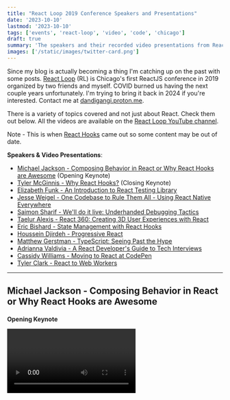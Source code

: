 ```yaml
---
title: "React Loop 2019 Conference Speakers and Presentations"
date: '2023-10-10'
lastmod: '2023-10-10'
tags: ['events', 'react-loop', 'video', 'code', 'chicago']
draft: true
summary: 'The speakers and their recorded video presentations from React Loop 2019.'
images: ['/static/images/twitter-card.png']
---
```


Since my blog is actually becoming a thing I'm catching up on the past with some posts. [React Loop](https://2019.reactloop.com) (RL) is Chicago's first ReactJS conference in 2019 organized by two friends and myself. COVID burned us having the next couple years unfortunately. I'm trying to bring it back in 2024 if you're interested. Contact me at [dandigangi.proton.me](mailto:dandigangi.proton.me).

There is a variety of topics covered and not just about React. Check them out below. All the videos are available on the [React Loop YouTube channel](https://www.youtube.com/@reactloop6901/videos).

Note - This is when [React Hooks](https://react.dev/reference/react) came out so some content may be out of date.

**Speakers & Video Presentations**:
- [Michael Jackson - Composing Behavior in React or Why React Hooks are Awesome](#mj) (Opening Keynote)
- [Tyler McGinnis - Why React Hooks?](#tmg) (Closing Keynote)
- [Elizabeth Funk - An Introduction to React Testing Library](#ef)
- [Jesse Weigel - One Codebase to Rule Them All - Using React Native Everywhere](#jw)
- [Saimon Sharif - We'll do it live: Underhanded Debugging Tactics](#ss)
- [Taelur Alexis - React 360: Creating 3D User Experiences with React](#ta)
- [Eric Bishard - State Management with React Hooks](#eb)
- [Houssein Djirdeh - Progressive React](#hd)
- [Matthew Gerstman - TypeScript: Seeing Past the Hype](#mg)
- [Adrianna Valdivia - A React Developer's Guide to Tech Interviews](#av)
- [Cassidy Williams - Moving to React at CodePen](#cw)
- [Tyler Clark - React to Web Workers](#tc)

---

## Michael Jackson - Composing Behavior in React or Why React Hooks are Awesome
#### <a name="mj"> </a>
**Opening Keynote**

<Video title="Michael Jackson - Composing Behavior in React or Why React Hooks are Awesome" url="https://www.youtube.com/embed/nUzLlHFVXx0?si=AoMNvTsA5CJVvCAI" />

Michael builds Remix Run at Shopify, created Unpkg, and co-founded React Training. He previously worked at Twitter and Path.

Follow [@mjackson](https://twitter.com/mjackson)

---

## Tyler McGinnis - Why React Hooks?
#### <a name="tmg"> </a>
**Closing Keynote**

<Video title="Tyler McGinnis - Why React Hooks?" url="https://www.youtube.com/embed/3hCge6XFju8?si=GZz8uBIi4WhwI10k" />

Tyler runs a variety of developer products and tools including ui.dev, bytes.dev, react.gg, usehooks.com, and npmtrends.com.

Follow [@tylermcginnis](https://twitter.com/tylermcginnis)

---

## Elizabeth Funk - An Introduction to React Testing Library
#### <a name="ef"> </a>

<Video title="Elizabeth Funk - An Introduction to React Testing Library" url="https://www.youtube.com/embed/9cHlYCS4mAs?si=0lf8Xw00O5GTsoQ1" />

Elizabeth is a former software engineer at Medium and Priceline.

Follow [@elizfunk](https://twitter.com/elizfunk)

---

## Jesse Weigel - One Codebase to Rule Them All - Using React Native Everywhere
#### <a name="jw"> </a>

<Video title="Jesse Weigel - One Codebase to Rule Them All - Using React Native Everywhere" url="https://www.youtube.com/embed/nr2tnoyWB7w?si=u38D2VwGgMyYUUVi" />

Jesse is a senior software engineer at American Express and previously Dick's Sporting Goods.

Follow [@JesseRWeigel](https://twitter.com/JesseRWeigel)

---

## Saimon Sharif - We'll do it live: Underhanded Debugging Tactics
#### <a name="ss"> </a>

<Video title="Saimon Sharif - We'll do it live: Underhanded Debugging Tactics" url="https://www.youtube.com/embed/Gv0G9Vmo4IU?si=k8a0A1_gFbs6YGIw" />

Saimon is an engineering manager at Join Grow Therapy, General Assembly teacher, and previously worked at Rent the Runway.

Follow [@saimonsharif](https://twitter.com/saimonsharif)

---

## Taelur Alexis - React 360: Creating 3D User Experiences with React
#### <a name="ta"> </a>

<Video title="Taelur Alexis - React 360: Creating 3D User Experiences with React" url="https://www.youtube.com/embed/7idBFx7erWA?si=3nb2NueBJJAdRkHc" />

Tae'lur is a successful self taught developer working at Semgrep.

Follow [@TaelurAlexis](https://twitter.com/HANDTaelurAlexisLE)

---

## Eric Bishard - State Management with React Hooks
#### <a name="eb"> </a>

<Video title="Eric Bishard - State Management with React Hooks" url="https://www.youtube.com/embed/HuCWWvgizDg?si=hYfNM61olM6B5jdG" />

Eric is a developer relations manager at MetaMask.

Follow [@httpJunkie](https://twitter.com/httpJunkie)

---

## Houssein Djirdeh - Progressive React
#### <a name="hd"> </a>

<Video title="Houssein Djirdeh - Progressive React" url="https://www.youtube.com/embed/UtjbwpsWFyk?si=K2p59qDydVEqrs9I" />

Houssein is a software engineer at Google working on Chrome. He wants to make the web a better place.

Follow [@hdjirdeh](https://twitter.com/hdjirdeh)

---

## Matthew Gerstman - TypeScript: Seeing Past the Hype
#### <a name="mg"> </a>

<Video title="Adrianna Valdivia - A React Developer's Guide to Tech Interviews" url="https://www.youtube.com/embed/veXkJq0Z2Qk?si=dY6MXxJKvs1mjb7H" />

Matthew is avid web engineer wielding Typescript at DataDog and previously Dropbox. He loves generics.

Follow [@MatthewGerstman](https://twitter.com/MatthewGerstman)

---

## Adrianna Valdivia - A React Developer's Guide to Tech Interviews
#### <a name="av"> </a>

<Video title="Adrianna Valdivia - A React Developer's Guide to Tech Interviews" url="https://www.youtube.com/embed/kS3CHGnqcIc?si=L2qQsFyAPEEuJ4w2" />

---

## Cassidy Williams - Moving to React at CodePen
#### <a name="cw"> </a>

<Video title="Cassidy Williams - Moving to React at CodePen" url="https://www.youtube.com/embed/ALYzDeMdZug?si=klo23MhsMuN_uWOW" />

Cassidy makes memes, dreams, and software. She is the CTO at Contenda, previously CodePen, and is obssessed with mechanical keyboards.

Follow [@cassidoo](https://twitter.com/cassidoo)

---

## Tyler Clark - React to Web Workers
#### <a name="tc"> </a>

<Video title="React to Web Workers" url="https://www.youtube.com/embed/pcYuOOe-kbw?si=7d4uxZwFME4F2ObG" />

Tyler is a developer relations engineer at Okta and instructor at EggHead.io.

Follow [@iamtylerwclark](https://twitter.com/iamtylerwclark)
